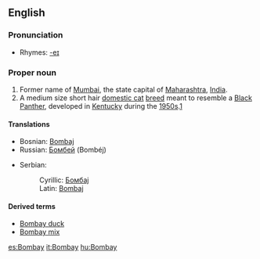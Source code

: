 {{see|bom bay}}
==English==

===Pronunciation===
*Rhymes: [[Rhymes:English:-eɪ|-eɪ]]

===Proper noun===
{{en-proper noun}}

# Former name of [[Mumbai]], the state capital of [[Maharashtra]], [[India]].
# A medium size short hair [[domestic cat]] [[breed]] meant to resemble a [[Panther|Black Panther]], developed in [[Kentucky]] during the [[1950s]].[[w:Bombay (cat)|1]]

====Translations====
{{top}}
*Bosnian: [[Bombaj#Bosnian|Bombaj]] {{m}}
*Russian: [[Бомбей]] (Bombéj) {{m}}
{{mid}}
*Serbian:
*:Cyrillic: [[Бомбај#Serbian|Бомбај]] {{m}}
*:Latin: [[Bombaj#Serbian|Bombaj]] {{m}}
{{bottom}}

====Derived terms====
*[[Bombay duck]]
*[[Bombay mix]]

[[es:Bombay]]
[[it:Bombay]]
[[hu:Bombay]]